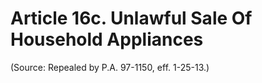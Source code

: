 # Article 16c. Unlawful Sale Of Household Appliances {.unnumbered}

<p>(Source: Repealed by P.A. 97-1150, eff. 1-25-13.)</p>